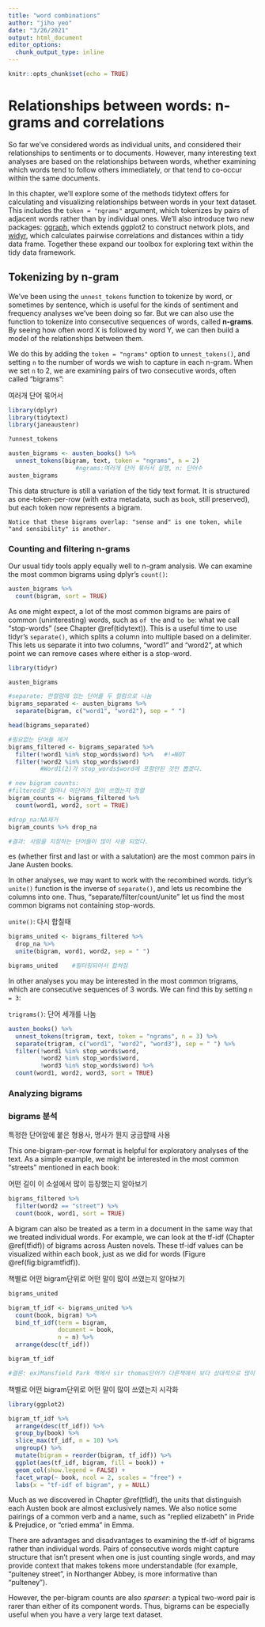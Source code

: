 ---
title: "word combinations"
author: "jiho yeo"
date: "3/26/2021"
output: html_document
editor_options: 
  chunk_output_type: inline
---

```{r setup, include=FALSE}
knitr::opts_chunk$set(echo = TRUE)
```

# Relationships between words: n-grams and correlations {#ngrams}

So far we've considered words as individual units, and considered their relationships to sentiments or to documents. However, many interesting text analyses are based on the relationships between words, whether examining which words tend to follow others immediately, or that tend to co-occur within the same documents.

In this chapter, we'll explore some of the methods tidytext offers for calculating and visualizing relationships between words in your text dataset. This includes the `token = "ngrams"` argument, which tokenizes by pairs of adjacent words rather than by individual ones. We'll also introduce two new packages: [ggraph](https://github.com/thomasp85/ggraph), which extends ggplot2 to construct network plots, and [widyr](https://github.com/dgrtwo/widyr), which calculates pairwise correlations and distances within a tidy data frame. Together these expand our toolbox for exploring text within the tidy data framework.

## Tokenizing by n-gram

We've been using the `unnest_tokens` function to tokenize by word, or sometimes by sentence, which is useful for the kinds of sentiment and frequency analyses we've been doing so far. But we can also use the function to tokenize into consecutive sequences of words, called **n-grams**. By seeing how often word X is followed by word Y, we can then build a model of the relationships between them.

We do this by adding the `token = "ngrams"` option to `unnest_tokens()`, and setting `n` to the number of words we wish to capture in each n-gram. When we set `n` to 2, we are examining pairs of two consecutive words, often called "bigrams":


여러개 단어 묶어서
```{r austen_bigrams}
library(dplyr)
library(tidytext)
library(janeaustenr)

?unnest_tokens

austen_bigrams <- austen_books() %>%
  unnest_tokens(bigram, text, token = "ngrams", n = 2)
                   #ngrams:여러개 단어 묶어서 실행, n: 단어수
austen_bigrams
```

This data structure is still a variation of the tidy text format. It is structured as one-token-per-row (with extra metadata, such as `book`, still preserved), but each token now represents a bigram.

```{block, type = "rmdnote"}
Notice that these bigrams overlap: "sense and" is one token, while "and sensibility" is another.
```

### Counting and filtering n-grams

Our usual tidy tools apply equally well to n-gram analysis. We can examine the most common bigrams using dplyr's `count()`:

```{r, dependson = "austen_bigrams"}
austen_bigrams %>%
  count(bigram, sort = TRUE)
```

As one might expect, a lot of the most common bigrams are pairs of common (uninteresting) words, such as `of the` and `to be`: what we call "stop-words" (see Chapter \@ref(tidytext)). This is a useful time to use tidyr's `separate()`, which splits a column into multiple based on a delimiter. This lets us separate it into two columns, "word1" and "word2", at which point we can remove cases where either is a stop-word.

```{r bigram_counts, dependson = "austen_bigrams"}
library(tidyr)

austen_bigrams 

#separate: 한컬럼에 있는 단어를 두 컬럼으로 나눔
bigrams_separated <- austen_bigrams %>%
  separate(bigram, c("word1", "word2"), sep = " ")

head(bigrams_separated)

#필요없는 단어들 제거
bigrams_filtered <- bigrams_separated %>%
  filter(!word1 %in% stop_words$word) %>%   #!=NOT
  filter(!word2 %in% stop_words$word)
         #Word1(2)가 stop_words$word에 포함안된 것만 뽑겠다.

# new bigram counts: 
#filtered로 얼마나 이단어가 많이 쓰였는지 정렬
bigram_counts <- bigrams_filtered %>% 
  count(word1, word2, sort = TRUE)

#drop_na:NA제거
bigram_counts %>% drop_na

#결과: 사람을 지칭하는 단어들이 많이 사용 되었다.
```
es (whether first and last or with a salutation) are the most common pairs in Jane Austen books.

In other analyses, we may want to work with the recombined words. tidyr's `unite()` function is the inverse of `separate()`, and lets us recombine the columns into one. Thus, "separate/filter/count/unite" let us find the most common bigrams not containing stop-words.


`unite()`: 다시 합칠때
```{r bigrams_united, dependson = "bigram_counts"}
bigrams_united <- bigrams_filtered %>%
  drop_na %>%
  unite(bigram, word1, word2, sep = " ")

bigrams_united    #필터링되어서 합쳐짐
```

In other analyses you may be interested in the most common trigrams, which are consecutive sequences of 3 words. We can find this by setting `n = 3`:

`trigrams()`: 단어 세개를 나눔
```{r}
austen_books() %>%
  unnest_tokens(trigram, text, token = "ngrams", n = 3) %>%
  separate(trigram, c("word1", "word2", "word3"), sep = " ") %>%
  filter(!word1 %in% stop_words$word,
         !word2 %in% stop_words$word,
         !word3 %in% stop_words$word) %>%
  count(word1, word2, word3, sort = TRUE)
```

### Analyzing bigrams
### bigrams 분석
특정한 단어앞에 붙은 형용사, 명사가 뭔지 궁금할때 사용

This one-bigram-per-row format is helpful for exploratory analyses of the text. As a simple example, we might be interested in the most common "streets" mentioned in each book:

어떤 길이 이 소설에서 많이 등장했는지 알아보기
```{r bigrams_filtered_street, dependson = "bigram_counts"}
bigrams_filtered %>%
  filter(word2 == "street") %>%
  count(book, word1, sort = TRUE)
```

A bigram can also be treated as a term in a document in the same way that we treated individual words. For example, we can look at the tf-idf (Chapter \@ref(tfidf)) of bigrams across Austen novels. These tf-idf values can be visualized within each book, just as we did for words (Figure \@ref(fig:bigramtfidf)).

책별로 어떤 bigram단위로 어떤 말이 많이 쓰였는지 알아보기
```{r bigram_tf_idf, dependson = "bigram_counts"}
bigrams_united

bigram_tf_idf <- bigrams_united %>%
  count(book, bigram) %>%
  bind_tf_idf(term = bigram,
              document = book,
              n = n) %>%
  arrange(desc(tf_idf))

bigram_tf_idf

#결론: ex)Mansfield Park 책에서 sir thomas단어가 다른책에서 보다 상대적으로 많이 쓰였다는 것을 알 수 있음.
```
책별로 어떤 bigram단위로 어떤 말이 많이 쓰였는지 시각화
```{r bigramtfidf, dependson = "bigram_tf_idf", echo = FALSE, fig.width=6, fig.height=8, fig.cap = "Bigrams with the highest tf-idf from each Jane Austen novel"}
library(ggplot2)

bigram_tf_idf %>%
  arrange(desc(tf_idf)) %>%
  group_by(book) %>%
  slice_max(tf_idf, n = 10) %>%
  ungroup() %>%
  mutate(bigram = reorder(bigram, tf_idf)) %>%
  ggplot(aes(tf_idf, bigram, fill = book)) +
  geom_col(show.legend = FALSE) +
  facet_wrap(~ book, ncol = 2, scales = "free") +
  labs(x = "tf-idf of bigram", y = NULL)
```

Much as we discovered in Chapter \@ref(tfidf), the units that distinguish each Austen book are almost exclusively names. We also notice some pairings of a common verb and a name, such as "replied elizabeth" in Pride & Prejudice, or "cried emma" in Emma.

There are advantages and disadvantages to examining the tf-idf of bigrams rather than individual words. Pairs of consecutive words might capture structure that isn't present when one is just counting single words, and may provide context that makes tokens more understandable (for example, "pulteney street", in Northanger Abbey, is more informative than "pulteney"). 

However, the per-bigram counts are also *sparser*: a typical two-word pair is rarer than either of its component words. Thus, bigrams can be especially useful when you have a very large text dataset.

